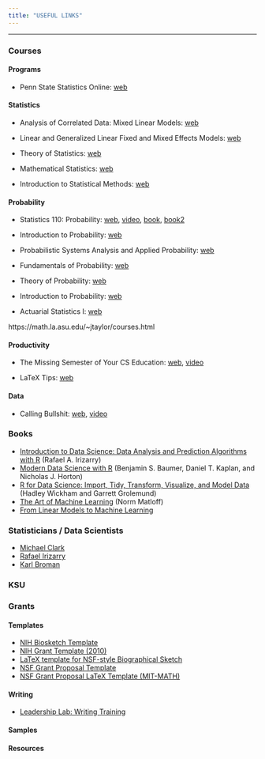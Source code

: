 ```yaml
---
title: "USEFUL LINKS"
---
```


---

### Courses

#### Programs

* Penn State Statistics Online: [web](https://online.stat.psu.edu/statprogram/) 

#### Statistics

* Analysis of Correlated Data: Mixed Linear Models: [web](https://02429.compute.dtu.dk/Frontpage)

* Linear and Generalized Linear Fixed and Mixed Effects Models: [web](https://dnett.github.io/S510/stat510.html)

* Theory of Statistics: [web](https://www.math.arizona.edu/~jwatkins/stat566s20s.html)

* Mathematical Statistics: [web](https://ocw.mit.edu/courses/mathematics/18-655-mathematical-statistics-spring-2016/index.htm)

* Introduction to Statistical Methods: [web](https://www.math.arizona.edu/~jwatkins/data363s19s.html)


#### Probability

* Statistics 110: Probability: [web](https://projects.iq.harvard.edu/stat110), [video](https://projects.iq.harvard.edu/stat110/youtube), [book](http://probabilitybook.net/), [book2](https://bookdown.org/probability/beta/)

* Introduction to Probability: [web](https://ocw.mit.edu/resources/res-6-012-introduction-to-probability-spring-2018/)

* Probabilistic Systems Analysis and Applied Probability: [web](https://ocw.mit.edu/courses/electrical-engineering-and-computer-science/6-041sc-probabilistic-systems-analysis-and-applied-probability-fall-2013/)

* Fundamentals of Probability: [web](https://ocw.mit.edu/courses/electrical-engineering-and-computer-science/6-436j-fundamentals-of-probability-fall-2018/)

* Theory of Probability: [web](https://www.math.arizona.edu/~jwatkins/stat564f19.html)

* Introduction to Probability: [web](https://faculty.math.illinois.edu/~hildebr/461/)

* Actuarial Statistics I: [web](https://faculty.math.illinois.edu/~hildebr/408/)

https://math.la.asu.edu/~jtaylor/courses.html

#### Productivity

* The Missing Semester of Your CS Education: [web](https://missing.csail.mit.edu/), [video](https://www.youtube.com/playlist?list=PLyzOVJj3bHQuloKGG59rS43e29ro7I57J)

* LaTeX Tips: [web](https://faculty.math.illinois.edu/~hildebr/tex/tips.html)

#### Data

* Calling Bullshit: [web](https://callingbullshit.org/), [video](https://www.youtube.com/playlist?list=PLPnZfvKID1Sje5jWxt-4CSZD7bUI4gSPS) 

### Books

* [Introduction to Data Science: Data Analysis and Prediction Algorithms with R](https://rafalab.github.io/dsbook/) (Rafael A. Irizarry)
* [Modern Data Science with R](https://beanumber.github.io/mdsr2e/) (Benjamin S. Baumer, Daniel T. Kaplan, and Nicholas J. Horton)
* [R for Data Science: Import, Tidy, Transform, Visualize, and Model Data](https://r4ds.had.co.nz) (Hadley Wickham and Garrett Grolemund)
* [The Art of Machine Learning](http://heather.cs.ucdavis.edu/artofml/draft.pdf) (Norm Matloff)
* [From Linear Models to Machine Learning](http://heather.cs.ucdavis.edu/draftregclass.pdf)

### Statisticians / Data Scientists

* [Michael Clark](https://m-clark.github.io/)
* [Rafael Irizarry](https://rafalab.github.io/)
* [Karl Broman](https://kbroman.org/)




### KSU

### Grants

#### Templates

* [NIH Biosketch Template](https://www.overleaf.com/latex/templates/nih-biosketch-template/mtbcvhcmfpmw)
* [NIH Grant Template (2010)](https://www.overleaf.com/latex/templates/nih-grant-template-2010/xyyhdzpjzhfp)
* [LaTeX template for NSF-style Biographical Sketch](https://www.overleaf.com/latex/templates/latex-template-for-nsf-style-biographical-sketch/mqrkmftcmwrq)
* [NSF Grant Proposal Template](https://www.overleaf.com/latex/templates/nsf-grant-proposal-template/fmjvyntkcqmb)
* [NSF Grant Proposal LaTeX Template (MIT-MATH)](https://www.overleaf.com/latex/templates/nsf-grant-proposal-latex-template-mit-math/bpdgxygqdphw)

#### Writing

* [Leadership Lab: Writing Training](https://www.youtube.com/playlist?list=PLT9dtLV29xu8NkipEERDB2I62tLyhTJym)

#### Samples

#### Resources
